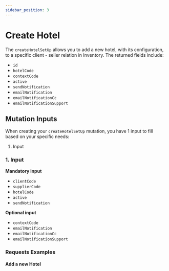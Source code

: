 ```yaml
---
sidebar_position: 3
---
```




# Create Hotel

The `createHotelSetUp` allows you to add a new hotel, with its configuration, to a specific client - seller relation in Inventory. The returned fields include:

* `id`
* `hotelCode`
* `contextCode`
* `active`
* `sendNotification`
* `emailNotification`
* `emailNotificationCc`
* `emailNotificationSupport`

## Mutation Inputs

When creating your `createHotelSetUp` mutation, you have 1 input to fill based on your specific needs:

1. Input

### 1. Input   

**Mandatory input**
* `clientCode`
* `supplierCode`
* `hotelCode`
* `active`
* `sendNotification`

**Optional input**
* `contextCode`
* `emailNotification`
* `emailNotificationCc`
* `emailNotificationSupport`

### Requests Examples

#### Add a new Hotel

<GraphqlSample query={createHotelSetUpMutation} variables={createHotelSetUpVariables} />